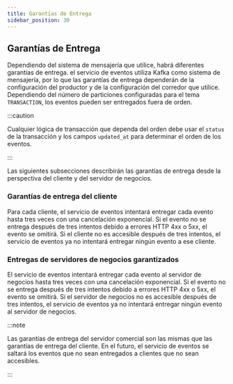 ```yaml
---
title: Garantías de Entrega
sidebar_position: 30
---
```


## Garantías de Entrega

Dependiendo del sistema de mensajería que utilice, habrá diferentes garantías de entrega. el servicio de eventos utiliza Kafka como sistema de mensajería, por lo que las garantías de entrega dependerán de la configuración del productor y de la configuración del corredor que utilice. Dependiendo del número de particiones configuradas para el tema `TRANSACTION`, los eventos pueden ser entregados fuera de orden.

:::caution

Cualquier lógica de transacción que dependa del orden debe usar el `status` de la transacción y los campos `updated_at` para determinar el orden de los eventos.

:::

Las siguientes subsecciones describirán las garantías de entrega desde la perspectiva del cliente y del servidor de negocios.

### Garantías de entrega del cliente

Para cada cliente, el servicio de eventos intentará entregar cada evento hasta tres veces con una cancelación exponencial. Si el evento no se entrega después de tres intentos debido a errores HTTP 4xx o 5xx, el evento se omitirá. Si el cliente no es accesible después de tres intentos, el servicio de eventos ya no intentará entregar ningún evento a ese cliente.

### Entregas de servidores de negocios garantizados

El servicio de eventos intentará entregar cada evento al servidor de negocios hasta tres veces con una cancelación exponencial. Si el evento no se entrega después de tres intentos debido a errores HTTP 4xx o 5xx, el evento se omitirá. Si el servidor de negocios no es accesible después de tres intentos, el servicio de eventos ya no intentará entregar ningún evento al servidor de negocios.

:::note

Las garantías de entrega del servidor comercial son las mismas que las garantías de entrega del cliente. En el futuro, el servicio de eventos se saltará los eventos que no sean entregados a clientes que no sean accesibles.

:::
